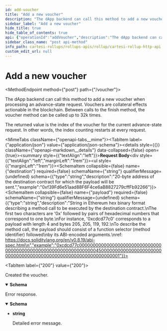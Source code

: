 ```yaml
---
id: add-voucher
title: "Add a new voucher"
description: "The dApp backend can call this method to add a new voucher when processing an advance-state request."
sidebar_label: "Add a new voucher"
hide_title: true
hide_table_of_contents: true
api: {"operationId":"addVoucher","description":"The dApp backend can call this method to add a new voucher when processing an advance-state request.\nVouchers are collateral effects actionable in the blockchain.\nBetween calls to the finish method, the voucher method can be called up to 32k times.\n\nThe returned value is the index of the voucher for the current advance-state request.\nIn other words, the index counting restarts at every request.\n","requestBody":{"content":{"application/json":{"schema":{"type":"object","properties":{"destination":{"type":"string","description":"20-byte address of the destination contract for which the payload will be sent.","example":"0xf39Fd6e51aad88F6F4ce6aB8827279cffFb92266"},"payload":{"type":"string","description":"String in Ethereum hex binary format describing a method call to be executed by the destination contract.\nThe first two characters are '0x' followed by pairs of hexadecimal numbers that correspond to one byte.\nFor instance, '0xcdcd77c0' corresponds to a payload with length 4 and bytes 205, 205, 119, 192.\nTo describe the method call, the payload should consist of a function selector (method identifier) followed\nby its ABI-encoded arguments.\nref: https://docs.soliditylang.org/en/v0.8.19/abi-spec.html\n","example":"0xcdcd77c000000000000000000000000000000000000000000000000000000000000000450000000000000000000000000000000000000000000000000000000000000001"}},"title":"Voucher"}}}},"responses":{"200":{"description":"Created the voucher.","content":{"application/json":{"schema":{"type":"object","properties":{"index":{"type":"integer","format":"uint64","description":"Position in the Merkle tree.","example":123}},"title":"IndexResponse"}}}},"default":{"description":"Error response.","content":{"text/plain":{"schema":{"type":"string","description":"Detailed error message.","example":"The request could not be understood by the server due to malformed syntax","title":"Error"}}}}},"method":"post","path":"/voucher","servers":[{"url":"https://<dapp_rollup_url>"},{"url":"http://localhost:5005/rollup"}],"jsonRequestBodyExample":{"destination":"0xf39Fd6e51aad88F6F4ce6aB8827279cffFb92266","payload":"0xcdcd77c000000000000000000000000000000000000000000000000000000000000000450000000000000000000000000000000000000000000000000000000000000001"},"info":{"title":"Cartesi Rollup HTTP API","version":"0.5.1","license":{"name":"Apache-2.0","url":"https://www.apache.org/licenses/LICENSE-2.0.html"},"description":"API that the Cartesi Rollup HTTP Server implements.\n\nIn the box below, there is an example of a dApp backend that uses the Rollup HTTP API.\n\n```\nimport requests\nimport sys\n\nrollup = sys.argv[1]\n\ndef check_status_code(response):\n    if response.status_code not in range(200, 300):\n        print(f'Error: invalid status code {response.status_code}')\n        sys.exit(1)\n    return response\n\nfinish = {'status': 'accept'}\nwhile True:\n    print('Sending finish')\n    r = check_status_code(requests.post(rollup + '/finish', json=finish))\n    if r.status_code == 202:\n        print('No pending rollup request, trying again')\n        continue\n\n    rollup_request = r.json()\n    if rollup_request['request_type'] == 'advance_state':\n        print('Sending voucher')\n        voucher = {\n            'destination': rollup_request['data']['metadata']['msg_sender'],\n            'payload': rollup_request['data']['payload']\n        }\n        check_status_code(requests.post(rollup + '/voucher', json=voucher))\n\n        print('Sending notice')\n        notice = {'payload': rollup_request['data']['payload']}\n        check_status_code(requests.post(rollup + '/notice', json=notice))\n\n        print('Sending report')\n        report = {'payload': rollup_request['data']['payload']}\n        check_status_code(requests.post(rollup + '/report', json=report))\n\n        finish['status'] = 'accept'\n\n    elif rollup_request['request_type'] == 'inspect_state':\n        print('Sending report per inspect request')\n        report = {'payload': rollup_request['data']['payload']}\n        check_status_code(requests.post(rollup + '/report', json=report))\n\n    else:\n        print('Throwing rollup exception')\n        exception = {'payload': rollup_request['data']['payload']}\n        requests.post(rollup + '/exception', json=exception)\n        break\n```\n\nIn production mode, if the dApp exits the Rollups initialization script will register a Rollup Exception.\nSee [/exception](#api-Default-registerException).\n\nIn host mode, the Cartesi Rollups infrastructure is not able to detect that the dApp exited.\nIt is up to the dApp developer to re-launch the dApp.\n"},"postman":{"name":"Add a new voucher","description":{"content":"The dApp backend can call this method to add a new voucher when processing an advance-state request.\nVouchers are collateral effects actionable in the blockchain.\nBetween calls to the finish method, the voucher method can be called up to 32k times.\n\nThe returned value is the index of the voucher for the current advance-state request.\nIn other words, the index counting restarts at every request.\n","type":"text/plain"},"url":{"path":["voucher"],"host":["{{baseUrl}}"],"query":[],"variable":[]},"header":[{"key":"Content-Type","value":"application/json"},{"key":"Accept","value":"application/json"}],"method":"POST","body":{"mode":"raw","raw":"\"\"","options":{"raw":{"language":"json"}}}}}
sidebar_class_name: "post api-method"
info_path: cartesi-rollups/rollups-apis/rollup/cartesi-rollup-http-api
custom_edit_url: null
---
```



<h1 className={"openapi__heading"}>Add a new voucher</h1>

<MethodEndpoint method={"post"} path={"/voucher"}></MethodEndpoint>



The dApp backend can call this method to add a new voucher when processing an advance-state request.
Vouchers are collateral effects actionable in the blockchain.
Between calls to the finish method, the voucher method can be called up to 32k times.

The returned value is the index of the voucher for the current advance-state request.
In other words, the index counting restarts at every request.


<MimeTabs className={"openapi-tabs__mime"}><TabItem label={"application/json"} value={"application/json-schema"}><details style={{}} className={"openapi-markdown__details"} data-collapsed={false} open={true}><summary style={{"textAlign":"left"}}><strong>Request Body</strong></summary><div style={{"textAlign":"left","marginLeft":"1rem"}}></div><ul style={{"marginLeft":"1rem"}}><SchemaItem collapsible={false} name={"destination"} required={false} schemaName={"string"} qualifierMessage={undefined} schema={{"type":"string","description":"20-byte address of the destination contract for which the payload will be sent.","example":"0xf39Fd6e51aad88F6F4ce6aB8827279cffFb92266"}}></SchemaItem><SchemaItem collapsible={false} name={"payload"} required={false} schemaName={"string"} qualifierMessage={undefined} schema={{"type":"string","description":"String in Ethereum hex binary format describing a method call to be executed by the destination contract.\nThe first two characters are '0x' followed by pairs of hexadecimal numbers that correspond to one byte.\nFor instance, '0xcdcd77c0' corresponds to a payload with length 4 and bytes 205, 205, 119, 192.\nTo describe the method call, the payload should consist of a function selector (method identifier) followed\nby its ABI-encoded arguments.\nref: https://docs.soliditylang.org/en/v0.8.19/abi-spec.html\n","example":"0xcdcd77c000000000000000000000000000000000000000000000000000000000000000450000000000000000000000000000000000000000000000000000000000000001"}}></SchemaItem></ul></details></TabItem></MimeTabs><div><div><ApiTabs><TabItem label={"200"} value={"200"}><div>

Created the voucher.

</div><div><MimeTabs className={"openapi-tabs__mime"} schemaType={"response"}><TabItem label={"application/json"} value={"application/json"}><SchemaTabs className={"openapi-tabs__schema"}><TabItem label={"Schema"} value={"Schema"}><details style={{}} className={"openapi-markdown__details"} data-collapsed={false} open={true}><summary style={{"textAlign":"left"}}><strong>Schema</strong></summary><div style={{"textAlign":"left","marginLeft":"1rem"}}></div><ul style={{"marginLeft":"1rem"}}><SchemaItem collapsible={false} name={"index"} required={false} schemaName={"uint64"} qualifierMessage={undefined} schema={{"type":"integer","format":"uint64","description":"Position in the Merkle tree.","example":123}}></SchemaItem></ul></details></TabItem><TabItem label={"Example (from schema)"} value={"Example (from schema)"}><ResponseSamples responseExample={"{\n  \"index\": 123\n}"} language={"json"}></ResponseSamples></TabItem></SchemaTabs></TabItem></MimeTabs></div></TabItem><TabItem label={"default"} value={"default"}><div>

Error response.

</div><div><MimeTabs className={"openapi-tabs__mime"} schemaType={"response"}><TabItem label={"text/plain"} value={"text/plain"}><SchemaTabs className={"openapi-tabs__schema"}><TabItem label={"Schema"} value={"Schema"}><details style={{}} className={"openapi-markdown__details"} data-collapsed={false} open={true}><summary style={{"textAlign":"left"}}><strong>Schema</strong></summary><div style={{"textAlign":"left","marginLeft":"1rem"}}></div><ul style={{"marginLeft":"1rem"}}><li><div><strong>string</strong><div style={{"marginTop":"var(--ifm-table-cell-padding)"}}>

Detailed error message.

</div></div></li></ul></details></TabItem></SchemaTabs></TabItem></MimeTabs></div></TabItem></ApiTabs></div></div>
      